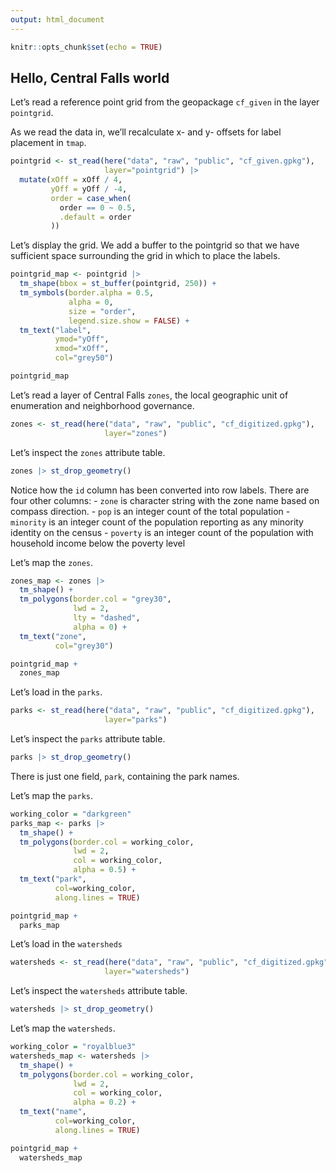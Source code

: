 ```yaml
---
output: html_document
---
```


```r
knitr::opts_chunk$set(echo = TRUE)
```

## Hello, Central Falls world

Let's read a reference point grid from the geopackage `cf_given` in the layer `pointgrid`.

As we read the data in, we'll recalculate x- and y- offsets for label placement in `tmap`.

```r
pointgrid <- st_read(here("data", "raw", "public", "cf_given.gpkg"), 
                     layer="pointgrid") |> 
  mutate(xOff = xOff / 4,
         yOff = yOff / -4,
         order = case_when(
           order == 0 ~ 0.5,
           .default = order
         ))
```

Let's display the grid.
We add a buffer to the pointgrid so that we have sufficient space surrounding the grid in which to place the labels.

```r
pointgrid_map <- pointgrid |> 
  tm_shape(bbox = st_buffer(pointgrid, 250)) +
  tm_symbols(border.alpha = 0.5,
             alpha = 0,
             size = "order",
             legend.size.show = FALSE) +
  tm_text("label",
          ymod="yOff",
          xmod="xOff",
          col="grey50")

pointgrid_map
```

Let's read a layer of Central Falls `zones`, the local geographic unit of enumeration and neighborhood governance.

```r
zones <- st_read(here("data", "raw", "public", "cf_digitized.gpkg"), 
                     layer="zones")
```

Let's inspect the `zones` attribute table.

```r
zones |> st_drop_geometry()
```

Notice how the `id` column has been converted into row labels.
There are four other columns:
- `zone` is character string with the zone name based on compass direction.
- `pop` is an integer count of the total population
- `minority` is an integer count of the population reporting as any minority identity on the census
- `poverty` is an integer count of the population with household income below the poverty level

Let's map the `zones`.

```r
zones_map <- zones |> 
  tm_shape() + 
  tm_polygons(border.col = "grey30",
              lwd = 2,
              lty = "dashed",
              alpha = 0) +
  tm_text("zone",
          col="grey30")  

pointgrid_map +
  zones_map
```

Let's load in the `parks`.

```r
parks <- st_read(here("data", "raw", "public", "cf_digitized.gpkg"), 
                     layer="parks")
```

Let's inspect the `parks` attribute table.

```r
parks |> st_drop_geometry()
```

There is just one field, `park`, containing the park names.

Let's map the `parks`.

```r
working_color = "darkgreen"
parks_map <- parks |> 
  tm_shape() + 
  tm_polygons(border.col = working_color,
              lwd = 2,
              col = working_color,
              alpha = 0.5) +
  tm_text("park",
          col=working_color,
          along.lines = TRUE)  

pointgrid_map +
  parks_map
```

Let's load in the `watersheds`

```r
watersheds <- st_read(here("data", "raw", "public", "cf_digitized.gpkg"), 
                     layer="watersheds")
```

Let's inspect the `watersheds` attribute table.

```r
watersheds |> st_drop_geometry()
```

Let's map the `watersheds`.

```r
working_color = "royalblue3"
watersheds_map <- watersheds |> 
  tm_shape() + 
  tm_polygons(border.col = working_color,
              lwd = 2,
              col = working_color,
              alpha = 0.2) +
  tm_text("name",
          col=working_color,
          along.lines = TRUE)   

pointgrid_map +
  watersheds_map
```